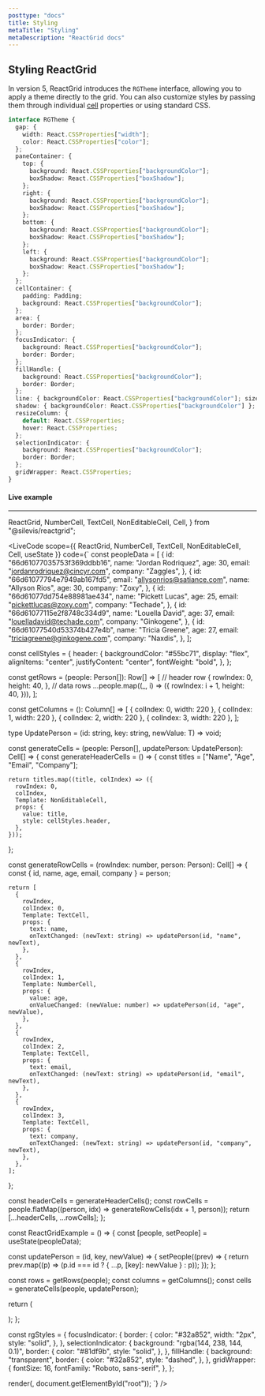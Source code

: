 ```yaml
---
posttype: "docs"
title: Styling
metaTitle: "Styling"
metaDescription: "ReactGrid docs"
---
```


## Styling ReactGrid

In version 5, ReactGrid introduces the `RGTheme` interface, allowing you to apply a theme directly to the grid. You can also customize styles by passing them through individual [cell](/docs/5.0/6-api/1-types/3-cell) properties or using standard CSS.

```ts
interface RGTheme {
  gap: {
    width: React.CSSProperties["width"];
    color: React.CSSProperties["color"];
  };
  paneContainer: {
    top: {
      background: React.CSSProperties["backgroundColor"];
      boxShadow: React.CSSProperties["boxShadow"];
    };
    right: {
      background: React.CSSProperties["backgroundColor"];
      boxShadow: React.CSSProperties["boxShadow"];
    };
    bottom: {
      background: React.CSSProperties["backgroundColor"];
      boxShadow: React.CSSProperties["boxShadow"];
    };
    left: {
      background: React.CSSProperties["backgroundColor"];
      boxShadow: React.CSSProperties["boxShadow"];
    };
  };
  cellContainer: {
    padding: Padding;
    background: React.CSSProperties["backgroundColor"];
  };
  area: {
    border: Border;
  };
  focusIndicator: {
    background: React.CSSProperties["backgroundColor"];
    border: Border;
  };
  fillHandle: {
    background: React.CSSProperties["backgroundColor"];
    border: Border;
  };
  line: { backgroundColor: React.CSSProperties["backgroundColor"]; size: number | string };
  shadow: { backgroundColor: React.CSSProperties["backgroundColor"] };
  resizeColumn: {
    default: React.CSSProperties;
    hover: React.CSSProperties;
  };
  selectionIndicator: {
    background: React.CSSProperties["backgroundColor"];
    border: Border;
  };
  gridWrapper: React.CSSProperties;
}
```

#### Live example

---

  ReactGrid,
  NumberCell,
  TextCell,
  NonEditableCell,
  Cell,
} from "@silevis/reactgrid";

<LiveCode
scope={{
  ReactGrid,
  NumberCell,
  TextCell,
  NonEditableCell,
  Cell,
  useState
}}
code={`
const peopleData = [
  {
    id: "66d61077035753f369ddbb16",
    name: "Jordan Rodriquez",
    age: 30,
    email: "jordanrodriquez@cincyr.com",
    company: "Zaggles",
  },
  {
    id: "66d61077794e7949ab167fd5",
    email: "allysonrios@satiance.com",
    name: "Allyson Rios",
    age: 30,
    company: "Zoxy",
  },
  {
    id: "66d61077dd754e88981ae434",
    name: "Pickett Lucas",
    age: 25,
    email: "pickettlucas@zoxy.com",
    company: "Techade",
  },
  {
    id: "66d61077115e2f8748c334d9",
    name: "Louella David",
    age: 37,
    email: "louelladavid@techade.com",
    company: "Ginkogene",
  },
  {
    id: "66d61077540d53374b427e4b",
    name: "Tricia Greene",
    age: 27,
    email: "triciagreene@ginkogene.com",
    company: "Naxdis",
  },
];

const cellStyles = {
  header: {
    backgroundColor: "#55bc71",
    display: "flex",
    alignItems: "center",
    justifyContent: "center",
    fontWeight: "bold",
  },
};

const getRows = (people: Person[]): Row[] => [
  // header row
  {
    rowIndex: 0,
    height: 40,
  },
  // data rows
  ...people.map((_, i) => ({
    rowIndex: i + 1,
    height: 40,
  })),
];

const getColumns = (): Column[] => [
  { colIndex: 0, width: 220 },
  { colIndex: 1, width: 220 },
  { colIndex: 2, width: 220 },
  { colIndex: 3, width: 220 },
];

type UpdatePerson = <T>(id: string, key: string, newValue: T) => void;

const generateCells = (people: Person[], updatePerson: UpdatePerson): Cell[] => {
  const generateHeaderCells = () => {
    const titles = ["Name", "Age", "Email", "Company"];

    return titles.map((title, colIndex) => ({
      rowIndex: 0,
      colIndex,
      Template: NonEditableCell,
      props: {
        value: title,
        style: cellStyles.header,
      },
    }));
  };

  const generateRowCells = (rowIndex: number, person: Person): Cell[] => {
    const { id, name, age, email, company } = person;

    return [
      {
        rowIndex,
        colIndex: 0,
        Template: TextCell,
        props: {
          text: name,
          onTextChanged: (newText: string) => updatePerson(id, "name", newText),
        },
      },
      {
        rowIndex,
        colIndex: 1,
        Template: NumberCell,
        props: {
          value: age,
          onValueChanged: (newValue: number) => updatePerson(id, "age", newValue),
        },
      },
      {
        rowIndex,
        colIndex: 2,
        Template: TextCell,
        props: {
          text: email,
          onTextChanged: (newText: string) => updatePerson(id, "email", newText),
        },
      },
      {
        rowIndex,
        colIndex: 3,
        Template: TextCell,
        props: {
          text: company,
          onTextChanged: (newText: string) => updatePerson(id, "company", newText),
        },
      },
    ];
  };

  const headerCells = generateHeaderCells();
  const rowCells = people.flatMap((person, idx) => generateRowCells(idx + 1, person));
  return [...headerCells, ...rowCells];
};

const ReactGridExample = () => {
  const [people, setPeople] = useState(peopleData);

  const updatePerson = (id, key, newValue) => {
    setPeople((prev) => {
      return prev.map((p) => (p.id === id ? { ...p, [key]: newValue } : p));
    });
  };

  const rows = getRows(people);
  const columns = getColumns();
  const cells = generateCells(people, updatePerson);

  return (
    <div>
      <ReactGrid
        rows={rows}
        columns={columns}
        cells={cells}
        styles={rgStyles}
      />
    </div>
  );
};

const rgStyles = {
  focusIndicator: {
    border: {
      color: "#32a852",
      width: "2px",
      style: "solid",
    },
  },
  selectionIndicator: {
    background: "rgba(144, 238, 144, 0.1)",
    border: {
      color: "#81df9b",
      style: "solid",
    },
  },
  fillHandle: {
    background: "transparent",
    border: {
      color: "#32a852",
      style: "dashed",
    },
  },
  gridWrapper: {
    fontSize: 16,
    fontFamily: "Roboto, sans-serif",
  },
};


render(<ReactGridExample />, document.getElementById("root"));
`}
/>